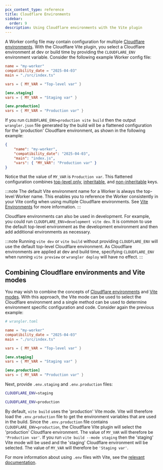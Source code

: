 ```yaml
---
pcx_content_type: reference
title: Cloudflare Environments
sidebar:
  order: 9
description: Using Cloudflare environments with the Vite plugin
---
```



A Worker config file may contain configuration for multiple [Cloudflare environments](/workers/wrangler/environments/).
With the Cloudflare Vite plugin, you select a Cloudflare environment at dev or build time by providing the `CLOUDFLARE_ENV` environment variable.
Consider the following example Worker config file:

<WranglerConfig>

```toml
name = "my-worker"
compatibility_date = "2025-04-03"
main = "./src/index.ts"

vars = { MY_VAR = "Top-level var" }

[env.staging]
vars = { MY_VAR = "Staging var" }

[env.production]
vars = { MY_VAR = "Production var" }
```

</WranglerConfig>

If you run `CLOUDFLARE_ENV=production vite build` then the output `wrangler.json` file generated by the build will be a flattened configuration for the 'production' Cloudflare environment, as shown in the following example:

```json title=wrangler.json
{
	"name": "my-worker",
	"compatibility_date": "2025-04-03",
	"main": "index.js",
	"vars": { "MY_VAR": "Production var" }
}
```

Notice that the value of `MY_VAR` is `Production var`.
This flattened configuration combines [top-level only](/workers/wrangler/configuration/#top-level-only-keys), [inheritable](/workers/wrangler/configuration/#inheritable-keys), and [non-inheritable](/workers/wrangler/configuration/#non-inheritable-keys) keys.

:::note
The default Vite environment name for a Worker is always the top-level Worker name.
This enables you to reference the Worker consistently in your Vite config when using multiple Cloudflare environments.
See [Vite Environments](/workers/vite-plugin/reference/vite-environments/) for more information.
:::

Cloudflare environments can also be used in development.
For example, you could run `CLOUDFLARE_ENV=development vite dev`.
It is common to use the default top-level environment as the development environment and then add additional environments as necessary.

:::note
Running `vite dev` or `vite build` without providing `CLOUDFLARE_ENV` will use the default top-level Cloudflare environment.
As Cloudflare environments are applied at dev and build time, specifying `CLOUDFLARE_ENV` when running `vite preview` or `wrangler deploy` will have no effect.
:::

## Combining Cloudflare environments and Vite modes

You may wish to combine the concepts of [Cloudflare environments](/workers/wrangler/environments/) and [Vite modes](https://vite.dev/guide/env-and-mode.html#modes).
With this approach, the Vite mode can be used to select the Cloudflare environment and a single method can be used to determine environment specific configuration and code.
Consider again the previous example:

<WranglerConfig>

```toml
# wrangler.toml

name = "my-worker"
compatibility_date = "2025-04-03"
main = "./src/index.ts"

vars = { MY_VAR = "Top-level var" }

[env.staging]
vars = { MY_VAR = "Staging var" }

[env.production]
vars = { MY_VAR = "Production var" }
```

</WranglerConfig>

Next, provide `.env.staging` and `.env.production` files:

```sh title=".env.staging"
CLOUDFLARE_ENV=staging
```

```sh title=".env.production"
CLOUDFLARE_ENV=production
```

By default, `vite build` uses the 'production' Vite mode.
Vite will therefore load the `.env.production` file to get the environment variables that are used in the build.
Since the `.env.production` file contains `CLOUDFLARE_ENV=production`, the Cloudflare Vite plugin will select the 'production' Cloudflare environment.
The value of `MY_VAR` will therefore be `'Production var'`.
If you run `vite build --mode staging` then the 'staging' Vite mode will be used and the 'staging' Cloudflare environment will be selected.
The value of `MY_VAR` will therefore be `'Staging var'`.

For more information about using `.env` files with Vite, see the [relevant documentation](https://vite.dev/guide/env-and-mode#env-files).
